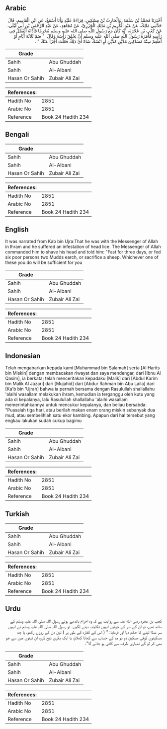 ## Arabic


<div dir="rtl" lang="ar" style={{fontSize:'larger',backgroundColor:'#f8f9fa',padding:20}}>
أَخْبَرَنَا مُحَمَّدُ بْنُ سَلَمَةَ، وَالْحَارِثُ بْنُ مِسْكِينٍ، قِرَاءَةً عَلَيْهِ وَأَنَا أَسْمَعُ، عَنِ ابْنِ الْقَاسِمِ، قَالَ حَدَّثَنِي مَالِكٌ، عَنْ عَبْدِ الْكَرِيمِ بْنِ مَالِكٍ الْجَزَرِيِّ، عَنْ مُجَاهِدٍ، عَنْ عَبْدِ الرَّحْمَنِ بْنِ أَبِي لَيْلَى، عَنْ كَعْبِ بْنِ عُجْرَةَ، أَنَّهُ كَانَ مَعَ رَسُولِ اللَّهِ صلى الله عليه وسلم مُحْرِمًا فَآذَاهُ الْقَمْلُ فِي رَأْسِهِ فَأَمَرَهُ رَسُولُ اللَّهِ صلى الله عليه وسلم أَنْ يَحْلِقَ رَأْسَهُ وَقَالَ ‏ "‏ صُمْ ثَلاَثَةَ أَيَّامٍ أَوْ أَطْعِمْ سِتَّةَ مَسَاكِينَ مُدَّيْنِ مُدَّيْنِ أَوِ انْسُكْ شَاةً أَىَّ ذَلِكَ فَعَلْتَ أَجْزَأَ عَنْكَ ‏"‏ ‏.‏
</div>
<div style={{backgroundColor:'#f8f9fa',padding:20, marginBottom: 10}}><table> <thead> <tr> <th>Grade</th> <th></th> </tr> </thead> <tbody> <tr><td>Sahih</td><td>Abu Ghuddah</td></tr><tr><td>Sahih</td><td>Al-Albani</td></tr><tr><td>Hasan Or Sahih</td><td>Zubair Ali Zai</td></tr></tbody></table><table> <thead> <tr> <th>References:</th> <th></th> </tr> </thead> <tbody><tr><td>Hadith No</td><td>2851</td></tr><tr><td>Arabic No</td><td>2851</td></tr><tr><td>Reference</td><td>Book 24 Hadith 234</td></tr></tbody></table></div>

## Bengali


<div dir="ltr" lang="bn" style={{fontSize:'larger',backgroundColor:'#f8f9fa',padding:20}}>

</div>
<div style={{backgroundColor:'#f8f9fa',padding:20, marginBottom: 10}}><table> <thead> <tr> <th>Grade</th> <th></th> </tr> </thead> <tbody> <tr><td>Sahih</td><td>Abu Ghuddah</td></tr><tr><td>Sahih</td><td>Al-Albani</td></tr><tr><td>Hasan Or Sahih</td><td>Zubair Ali Zai</td></tr></tbody></table><table> <thead> <tr> <th>References:</th> <th></th> </tr> </thead> <tbody><tr><td>Hadith No</td><td>2851</td></tr><tr><td>Arabic No</td><td>2851</td></tr><tr><td>Reference</td><td>Book 24 Hadith 234</td></tr></tbody></table></div>

## English


<div dir="ltr" lang="en" style={{fontSize:'larger',backgroundColor:'#f8f9fa',padding:20}}>
It was narrated from Kab bin Ujra:That he was with the Messenger of Allah in Ihram and he suffered an infestation of head lice. The Messenger of Allah commanded him to shave his head and told him: "Fast for three days, or fed six poor persons two Mudds earch, or sacrifice a sheep. Whichever one of these you do will be sufficient for you
</div>
<div style={{backgroundColor:'#f8f9fa',padding:20, marginBottom: 10}}><table> <thead> <tr> <th>Grade</th> <th></th> </tr> </thead> <tbody> <tr><td>Sahih</td><td>Abu Ghuddah</td></tr><tr><td>Sahih</td><td>Al-Albani</td></tr><tr><td>Hasan Or Sahih</td><td>Zubair Ali Zai</td></tr></tbody></table><table> <thead> <tr> <th>References:</th> <th></th> </tr> </thead> <tbody><tr><td>Hadith No</td><td>2851</td></tr><tr><td>Arabic No</td><td>2851</td></tr><tr><td>Reference</td><td>Book 24 Hadith 234</td></tr></tbody></table></div>

## Indonesian


<div dir="ltr" lang="id" style={{fontSize:'larger',backgroundColor:'#f8f9fa',padding:20}}>
Telah mengabarkan kepada kami [Muhammad bin Salamah] serta [Al Harits bin Miskin] dengan membacakan riwayat dan saya mendengar, dari [Ibnu Al Qasim], ia berkata; telah menceritakan kepadaku [Malik] dari [Abdul Karim bin Malik Al Jazari] dari [Mujahid] dari [Abdur Rahman bin Abu Laila] dari [Ka'b bin 'Ujrah] bahwa ia pernah bersama dengan Rasulullah shallallahu 'alaihi wasallam melakukan ihram, kemudian ia terganggu oleh kutu yang ada di kepalanya, lalu Rasulullah shallallahu 'alaihi wasallam memerintahkannya untuk mencukur kepalanya, dan beliau bersabda: "Puasalah tiga hari, atau berilah makan enam orang miskin sebanyak dua mud, atau sembelihlah satu ekor kambing. Apapun dari hal tersebut yang engkau lakukan sudah cukup bagimu
</div>
<div style={{backgroundColor:'#f8f9fa',padding:20, marginBottom: 10}}><table> <thead> <tr> <th>Grade</th> <th></th> </tr> </thead> <tbody> <tr><td>Sahih</td><td>Abu Ghuddah</td></tr><tr><td>Sahih</td><td>Al-Albani</td></tr><tr><td>Hasan Or Sahih</td><td>Zubair Ali Zai</td></tr></tbody></table><table> <thead> <tr> <th>References:</th> <th></th> </tr> </thead> <tbody><tr><td>Hadith No</td><td>2851</td></tr><tr><td>Arabic No</td><td>2851</td></tr><tr><td>Reference</td><td>Book 24 Hadith 234</td></tr></tbody></table></div>

## Turkish


<div dir="ltr" lang="tr" style={{fontSize:'larger',backgroundColor:'#f8f9fa',padding:20}}>

</div>
<div style={{backgroundColor:'#f8f9fa',padding:20, marginBottom: 10}}><table> <thead> <tr> <th>Grade</th> <th></th> </tr> </thead> <tbody> <tr><td>Sahih</td><td>Abu Ghuddah</td></tr><tr><td>Sahih</td><td>Al-Albani</td></tr><tr><td>Hasan Or Sahih</td><td>Zubair Ali Zai</td></tr></tbody></table><table> <thead> <tr> <th>References:</th> <th></th> </tr> </thead> <tbody><tr><td>Hadith No</td><td>2851</td></tr><tr><td>Arabic No</td><td>2851</td></tr><tr><td>Reference</td><td>Book 24 Hadith 234</td></tr></tbody></table></div>

## Urdu


<div dir="rtl" lang="ur" style={{fontSize:'larger',backgroundColor:'#f8f9fa',padding:20}}>
کعب بن عجرہ رضی الله عنہ سے روایت ہے کہ وہ احرام باندھے ہوئے رسول اللہ صلی اللہ علیہ وسلم کے ساتھ تھے، تو ان کے سر کے جوئیں انہیں تکلیف دینے لگیں۔ تو رسول اللہ صلی اللہ علیہ وسلم نے انہیں سر منڈا لینے کا حکم دیا اور فرمایا: ” ( اس کے کفارہ کے طور پر ) تین دن کے روزے رکھو، یا چھ مسکینوں کوفی مسکین دو دو مد کے حساب سے کھانا کھلاؤ، یا ایک بکری ذبح کرو، ان تینوں میں سے جو بھی کر لو گے تمہاری طرف سے کافی ہو جائے گا“۔
</div>
<div style={{backgroundColor:'#f8f9fa',padding:20, marginBottom: 10}}><table> <thead> <tr> <th>Grade</th> <th></th> </tr> </thead> <tbody> <tr><td>Sahih</td><td>Abu Ghuddah</td></tr><tr><td>Sahih</td><td>Al-Albani</td></tr><tr><td>Hasan Or Sahih</td><td>Zubair Ali Zai</td></tr></tbody></table><table> <thead> <tr> <th>References:</th> <th></th> </tr> </thead> <tbody><tr><td>Hadith No</td><td>2851</td></tr><tr><td>Arabic No</td><td>2851</td></tr><tr><td>Reference</td><td>Book 24 Hadith 234</td></tr></tbody></table></div>